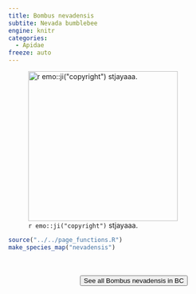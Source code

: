 ```yaml
---
title: Bombus nevadensis
subtite: Nevada bumblebee
engine: knitr
categories:
  - Apidae
freeze: auto
---
```

![`r emo::ji("copyright")` stjayaaa.](https://inaturalist-open-data.s3.amazonaws.com/photos/310253992/medium.jpg){height=300}





```r
source("../../page_functions.R")
make_species_map("nevadensis")
```
<br><br>
<center>


<a href="https://inaturalist.ca/observations?place_id=7085&subview=map&taxon_id=341001"><button type="button" class="btn btn-secondary">See all Bombus nevadensis in BC <i class="fa-solid fa-arrow-up-right-from-square"></i> </button></a>
</center>
